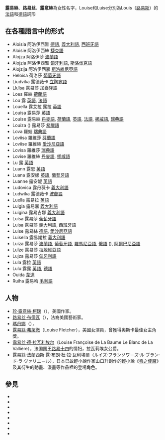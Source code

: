 '''露易絲'''、'''路易丝'''、'''露意絲'''為女性名字，Louise和Luise分別為Louis（[[路易斯|路易斯]]）的[[法語|法語]]和[[德語|德語]]詞形

== 在各種語言中的形式 ==
*Aloisia 阿洛伊西雅 [[德語|德語]], [[義大利語|義大利語]], [[西班牙語|西班牙語]]
*Aloisie 阿洛伊西絲 [[捷克語|捷克語]]
*Alojza 阿洛伊莎 [[波蘭語|波蘭語]]
*Alojzia 阿洛伊西雅 [[匈牙利語|匈牙利語]], [[斯洛伐克語|斯洛伐克語]]
*Alojzija 阿洛伊西嘉 [[斯洛維尼亞語|斯洛維尼亞語]]
*Heloísa 荷洛莎  [[葡萄牙語|葡萄牙語]]
*Liudvika 露德薇卡 [[立陶宛語|立陶宛語]]
*Lluïsa 露易莎 [[加泰隆語|加泰隆語]]
*Loes 羅絲 [[荷蘭語|荷蘭語]]
*Lou 露 [[英語|英語]], [[法語|法語]]
*Louella 露艾拉 露拉 [[英語|英語]]
*Louisa 露易莎 [[英語|英語]]
*Louise 露易絲 [[丹麥語|丹麥語]], [[荷蘭語|荷蘭語]], [[英語|英語]], [[法語|法語]], [[挪威語|挪威語]], [[瑞典語|瑞典語]]
*Louiza ({{lang|el|Λουίζα}}) 露易莎 [[希臘語|希臘語]]
*Lova 羅娃 [[瑞典語|瑞典語]]
*Loviisa 羅維莎 [[芬蘭語|芬蘭語]]
*Loviise 羅維絲 [[愛沙尼亞語|愛沙尼亞語]]
*Lovisa 羅維莎 [[瑞典語|瑞典語]]
*Lovise 羅維絲 [[丹麥語|丹麥語]], [[挪威語|挪威語]]
*Lu 露 [[英語|英語]]
*Luann 露恩 [[英語|英語]]
*Luana 露安娜 [[英語|英語]], [[葡萄牙語|葡萄牙語]]
*Luanne 露安妮 [[英語|英語]]
*Ludovica 露丹薇卡 [[義大利語|義大利語]]
*Ludwika 露德薇卡 [[波蘭語|波蘭語]]
*Luella 露易拉 [[英語|英語]]
*Luigia 露易嘉 [[義大利語|義大利語]]
*Luigina 露易吉娜 [[義大利語|義大利語]]
*Luísa 露易莎 [[葡萄牙語|葡萄牙語]]
*Luisa 露易莎 [[義大利語|義大利語]], [[西班牙語|西班牙語]]
*Luise 露易絲 [[德語|德語]], [[愛沙尼亞語|愛沙尼亞語]]
*Luisella 露易謝拉 [[義大利語|義大利語]]
*Luiza 露易莎 [[波蘭語|波蘭語]], [[葡萄牙語|葡萄牙語]], [[羅馬尼亞語|羅馬尼亞語]], [[俄語|俄語]] ({{lang|ru|Луиза}}), [[阿爾巴尼亞語|阿爾巴尼亞語]]
*Luīze 露易莎 [[拉脫維亞語|拉脫維亞語]]
*Lujza 露易莎 [[匈牙利語|匈牙利語]]
*Lula 露拉 [[英語|英語]]
*Lulu 露露 [[英語|英語]], [[德語|德語]]
*Ouida [[韋達|韋達]]
*Ruiha 露易哈 [[毛利語|毛利語]]

==人物==
*[[珍·露意絲·柯瑞|珍·露意絲·柯瑞]]（{{lang|en|Jane Louise Curry}}），美國作家。
*[[路易丝·布儒瓦|路易丝·布儒瓦]]（{{lang|fr|Louise Joséphine Bourgeois}}），法裔美國藝術家。
*[[瑪丹娜|瑪丹娜]]（{{lang|en|Madonna Louise Ciccone}}），
*[[露易絲·弗萊徹|露易絲·弗萊徹]]（Louise Fletcher），美國女演員，曾獲得奧斯卡最佳女主角獎。
*[[露易丝·德·拉瓦利埃尔|露易丝·德·拉瓦利埃尔]]（Louise Françoise de La Baume Le Blanc de La Vallière），法国国王[[路易十四|路易十四]]的情妇，拉瓦莉埃女公爵。
*露易絲·法蘭西斯·露·布朗·杜·拉·瓦利埃爾（ルイズ·フランソワ－ズ·ル·ブラン·ド·ラ·ヴァリエ－ル），日本已故輕小說作家山口升創作的輕小說《[[零之使魔|零之使魔]]》及其衍生的動畫、漫畫等作品裡的登場角色。

==參見==
*{{lookfrom|露易絲}}
*{{lookfrom|露易丝}}
*{{lookfrom|路易丝}}
*{{lookfrom|露意絲}}
*{{intitle|露易絲}}
*{{intitle|露易丝}}
*{{intitle|路易丝}}
*{{intitle|露意絲}}

{{消歧義|L|cat=三字人名消歧義}}